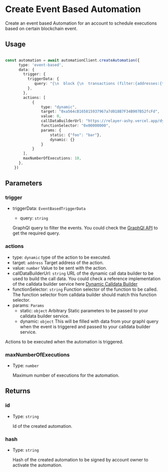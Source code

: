 # Create Event Based Automation

Create an event based Automation for an account to schedule executions based on certain blockchain event.

## Usage

```typescript

const automation = await automationClient.createAutomation({
      type: 'event-based',
      data: {
        trigger: {
          triggerData: {
             query: "{\n  block {\n  transactions (filter:{addresses:{to:\"0xc2b17e73603dccc195118a36f3203134fd7985f5\"}}) {\n      value,\n      hash,\n      from {\n        address\n      }\n    }\n  }\n}"
          },
        },
        actions: [
            {
                type: "dynamic",
                target: "0xa564cB165815937967a7d018B7F34B907B52fcFd",
                value: 0,
                callDataBuilderUrl: "https://relayer-ashy.vercel.app/dynamic-calldata-builder/test",
                functionSelector: "0x00000000",
                params: {
                    static: {"foo": "bar"},
                    dynamic: {}
                }
            }
        ],
        maxNumberOfExecutions: 10,
      },
    })

```

## Parameters

### trigger

- triggerData: `EventBasedTriggerData`
  - query: `string`

   GraphQl query to filter the events. You could check the [GraphQl API](https://docs.alchemy.com/reference/custom-webhooks-example) to get the required query.
 

### actions

- type: `dynamic`
  type of the action to be executed.
 - target: `address`
   Target address of the action.
 - value: `number`
    Value to be sent with the action.
 - callDataBuilderUrl: `string`
    URL of the dynamic call data builder to be used to build the call data. You could check a reference implementation of the calldata builder service here [Dynamic Calldata Builder](https://github.com/rhinestonewtf/calldata-builder-example/tree/main/src)
  - functionSelector: `string`
    Function selector of the function to be called. The function selector from calldata builder should match this function selector.
  - params: `Params`
    - static: `object`
      Arbitrary Static parameters to be passed to your calldata builder service.
    - dynamic: `object`
      This will be filled with data from your graphl query when the event is triggered and passed to your calldata builder service.

Actions to be executed when the automation is triggered.

### maxNumberOfExecutions

- Type: `number`

  Maximum number of executions for the automation.



## Returns

### id

- Type: `string`

  Id of the created automation.

### hash

- Type: `string`

  Hash of the created automation to be signed by account owner to activate the automation.
